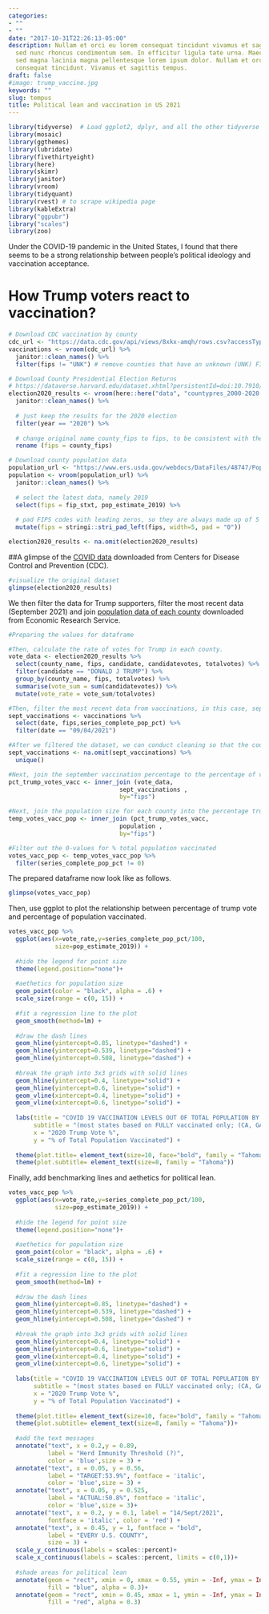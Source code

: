 ```yaml
---
categories:
- ""
- ""
date: "2017-10-31T22:26:13-05:00"
description: Nullam et orci eu lorem consequat tincidunt vivamus et sagittis magna
  sed nunc rhoncus condimentum sem. In efficitur ligula tate urna. Maecenas massa
  sed magna lacinia magna pellentesque lorem ipsum dolor. Nullam et orci eu lorem
  consequat tincidunt. Vivamus et sagittis tempus.
draft: false
#image: trump_vaccine.jpg
keywords: ""
slug: tempus
title: Political lean and vaccination in US 2021
---
```


```r
library(tidyverse)  # Load ggplot2, dplyr, and all the other tidyverse packages
library(mosaic)
library(ggthemes)
library(lubridate)
library(fivethirtyeight)
library(here)
library(skimr)
library(janitor)
library(vroom)
library(tidyquant)
library(rvest) # to scrape wikipedia page
library(kableExtra)
library("ggpubr")
library("scales")
library(zoo)
```

Under the COVID-19 pandemic in the United States, I found that there seems to be a strong relationship between people's political ideology and vaccination acceptance. 

# How Trump voters react to vaccination?

```r

# Download CDC vaccination by county
cdc_url <- "https://data.cdc.gov/api/views/8xkx-amqh/rows.csv?accessType=DOWNLOAD"
vaccinations <- vroom(cdc_url) %>% 
  janitor::clean_names() %>% 
  filter(fips != "UNK") # remove counties that have an unknown (UNK) FIPS code

# Download County Presidential Election Returns
# https://dataverse.harvard.edu/dataset.xhtml?persistentId=doi:10.7910/DVN/VOQCHQ
election2020_results <- vroom(here::here("data", "countypres_2000-2020.csv")) %>% 
  janitor::clean_names() %>% 
  
  # just keep the results for the 2020 election
  filter(year == "2020") %>% 
  
  # change original name county_fips to fips, to be consistent with the other two files
  rename (fips = county_fips)

# Download county population data
population_url <- "https://www.ers.usda.gov/webdocs/DataFiles/48747/PopulationEstimates.csv?v=2232"
population <- vroom(population_url) %>% 
  janitor::clean_names() %>% 
  
  # select the latest data, namely 2019
  select(fips = fip_stxt, pop_estimate_2019) %>% 
  
  # pad FIPS codes with leading zeros, so they are always made up of 5 characters
  mutate(fips = stringi::stri_pad_left(fips, width=5, pad = "0"))

election2020_results <- na.omit(election2020_results)
```
##A glimpse of the [COVID data](https://data.cdc.gov/api/views/8xkx-amqh/rows.csv?accessType=DOWNLOAD) downloaded from Centers for Disease Control and Prevention (CDC). 
```r
#visualize the original dataset
glimpse(election2020_results)
```


We then filter the data for Trump supporters, filter the most recent data (September 2021) and join [population data of each county](https://www.ers.usda.gov/webdocs/DataFiles/48747/PopulationEstimates.csv?v=2232) downloaded from Economic Research Service. 
```r
#Preparing the values for dataframe

#Then, calculate the rate of votes for Trump in each county. 
vote_data <- election2020_results %>% 
  select(county_name, fips, candidate, candidatevotes, totalvotes) %>% 
  filter(candidate == "DONALD J TRUMP") %>% 
  group_by(county_name, fips, totalvotes) %>% 
  summarise(vote_sum = sum(candidatevotes)) %>% 
  mutate(vote_rate = vote_sum/totalvotes)

#Then, filter the most recent data from vaccinations, in this case, september data.
sept_vaccinations <- vaccinations %>% 
  select(date, fips,series_complete_pop_pct) %>% 
  filter(date == "09/04/2021")

#After we filtered the dataset, we can conduct cleaning so that the code is more efficient regarding to a smaller dataset.
sept_vaccinations <- na.omit(sept_vaccinations) %>% 
  unique()

#Next, join the september vaccination percentage to the percentage of votes for each county by each candidate.
pct_trump_votes_vacc <- inner_join (vote_data, 
                               sept_vaccinations , 
                               by="fips")

#Next, join the population size for each county into the percentage trump votes vaccination table.
temp_votes_vacc_pop <- inner_join (pct_trump_votes_vacc, 
                               population , 
                               by="fips")

#Filter out the 0-values for % total population vaccinated
votes_vacc_pop <- temp_votes_vacc_pop %>% 
  filter(series_complete_pop_pct != 0)

```

The prepared dataframe now look like as follows.
```r
glimpse(votes_vacc_pop)
```

Then, use ggplot to plot the relationship between percentage of trump vote and percentage of population vaccinated.
```r

votes_vacc_pop %>% 
  ggplot(aes(x=vote_rate,y=series_complete_pop_pct/100,
             size=pop_estimate_2019)) + 
  
  #hide the legend for point size
  theme(legend.position="none")+
  
  #aethetics for population size
  geom_point(color = "black", alpha = .6) +
  scale_size(range = c(0, 15)) +
  
  #fit a regression line to the plot
  geom_smooth(method=lm) + 
  
  #draw the dash lines
  geom_hline(yintercept=0.85, linetype="dashed") +
  geom_hline(yintercept=0.539, linetype="dashed") +
  geom_hline(yintercept=0.508, linetype="dashed") +
  
  #break the graph into 3x3 grids with solid lines
  geom_hline(yintercept=0.4, linetype="solid") +
  geom_hline(yintercept=0.6, linetype="solid") +
  geom_vline(xintercept=0.4, linetype="solid") +
  geom_vline(xintercept=0.6, linetype="solid") +
  
  labs(title = "COVID 19 VACCINATION LEVELS OUT OF TOTAL POPULATION BY COUNTY",
       subtitle = "(most states based on FULLY vaccinated only; (CA, GA, IA, MI & TX based on total doses administered)\nData via Centers for Disease Control",
       x = "2020 Trump Vote %", 
       y = "% of Total Population Vaccinated") +
  
  theme(plot.title= element_text(size=10, face="bold", family = "Tahoma"))+
  theme(plot.subtitle= element_text(size=8, family = "Tahoma"))

```


Finally, add benchmarking lines and aethetics for political lean.  
```r

votes_vacc_pop %>% 
  ggplot(aes(x=vote_rate,y=series_complete_pop_pct/100,
             size=pop_estimate_2019)) + 
  
  #hide the legend for point size
  theme(legend.position="none")+
  
  #aethetics for population size
  geom_point(color = "black", alpha = .6) +
  scale_size(range = c(0, 15)) +
  
  #fit a regression line to the plot
  geom_smooth(method=lm) + 
  
  #draw the dash lines
  geom_hline(yintercept=0.85, linetype="dashed") +
  geom_hline(yintercept=0.539, linetype="dashed") +
  geom_hline(yintercept=0.508, linetype="dashed") +
  
  #break the graph into 3x3 grids with solid lines
  geom_hline(yintercept=0.4, linetype="solid") +
  geom_hline(yintercept=0.6, linetype="solid") +
  geom_vline(xintercept=0.4, linetype="solid") +
  geom_vline(xintercept=0.6, linetype="solid") +
  
  labs(title = "COVID 19 VACCINATION LEVELS OUT OF TOTAL POPULATION BY COUNTY",
       subtitle = "(most states based on FULLY vaccinated only; (CA, GA, IA, MI & TX based on total doses administered)\nData via Centers for Disease Control",
       x = "2020 Trump Vote %", 
       y = "% of Total Population Vaccinated") +
  
  theme(plot.title= element_text(size=10, face="bold", family = "Tahoma"))+
  theme(plot.subtitle= element_text(size=8, family = "Tahoma"))+
  
  #add the text messages
  annotate("text", x = 0.2,y = 0.89, 
           label = "Herd Immunity Threshold (?)",
           color = 'blue',size = 3) +
  annotate("text", x = 0.05, y = 0.56, 
           label = "TARGET:53.9%", fontface = 'italic', 
           color = 'blue',size = 3) +
  annotate("text", x = 0.05, y = 0.525, 
           label = "ACTUAL:50.8%", fontface = 'italic', 
           color = 'blue',size = 3)+
  annotate("text", x = 0.2, y = 0.1, label = "14/Sept/2021", 
           fontface = 'italic', color = 'red') +
  annotate("text", x = 0.45, y = 1, fontface = "bold", 
           label = "EVERY U.S. COUNTY", 
           size = 3) +
  scale_y_continuous(labels = scales::percent)+
  scale_x_continuous(labels = scales::percent, limits = c(0,1))+
  
  #shade areas for political lean
  annotate(geom = "rect", xmin = 0, xmax = 0.55, ymin = -Inf, ymax = Inf,
           fill = "blue", alpha = 0.3)+
  annotate(geom = "rect", xmin = 0.45, xmax = 1, ymin = -Inf, ymax = Inf,
           fill = "red", alpha = 0.3)


```

